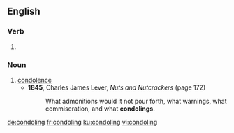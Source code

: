
==English==

===Verb===
{{head|en|present participle}}

# {{present participle of|condole|lang=en}}

===Noun===
{{en-noun}}

# [[condolence]]
#* '''1845''', Charles James Lever, ''Nuts and Nutcrackers'' (page 172)
#*: What admonitions would it not pour forth, what warnings, what commiseration, and what '''condolings'''.

[[de:condoling]]
[[fr:condoling]]
[[ku:condoling]]
[[vi:condoling]]